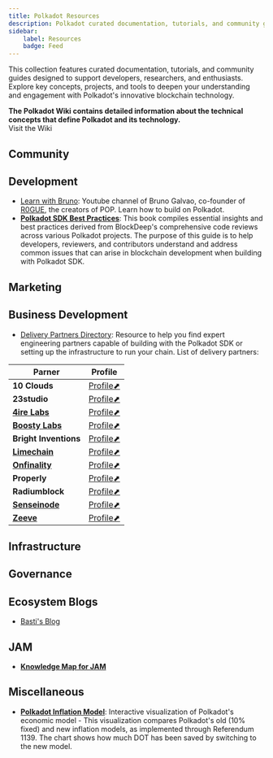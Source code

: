 ```yaml
---
title: Polkadot Resources
description: Polkadot curated documentation, tutorials, and community guides designed to support developers, researchers, and enthusiasts.
sidebar:
    label: Resources
    badge: Feed
---
```



This collection features curated documentation, tutorials, 
and community guides designed to support developers, researchers, 
and enthusiasts. Explore key concepts, projects, and tools to deepen your understanding 
and engagement with Polkadot's innovative blockchain technology. 

<Aside type="tip">
<strong>The Polkadot Wiki contains detailed information about the technical concepts that define Polkadot and its technology.</strong> <br />
<LinkButton   icon="external" variant='minimal' href="https://wiki.polkadot.network">Visit the Wiki</LinkButton>
</Aside>

## Community

## Development
- [Learn with Bruno](https://www.youtube.com/@brunopgalvao/videos): Youtube channel of Bruno Galvao, co-founder of [R0GUE](orgs/r0gue), the creators of POP. Learn how to build on Polkadot.
- **[Polkadot SDK Best Practices](https://libro.blockdeep.dev/index.html)**: This book compiles essential insights and best practices derived from BlockDeep's comprehensive code reviews across various Polkadot projects. The purpose of this guide is to help developers, reviewers, and contributors understand and address common issues that can arise in blockchain development when building with Polkadot SDK.



## Marketing

## Business Development
- [Delivery Partners Directory](https://github.com/blockdeep/delivery-partners): Resource to help you find expert engineering partners capable of building with the Polkadot SDK or setting up the infrastructure to run your chain. List of delivery partners:

| **Parner**       | **Profile**                                                                                       |
|----------------------------|-----------------------------------------------------------------------------------------------------------------------|
| **10 Clouds**                 | [Profile⬈](https://github.com/blockdeep/delivery-partners/tree/main/partners/10-clouds)              |
| **23studio**                  | [Profile⬈](https://github.com/blockdeep/delivery-partners/tree/main/partners/23studio)               |
| **[4ire Labs](/club/orgs/4ire-labs)**   | [Profile⬈](https://github.com/blockdeep/delivery-partners/tree/main/partners/4ire)                       |
| **[Boosty Labs](/club/orgs/boosty-labs)** | [Profile⬈](https://github.com/blockdeep/delivery-partners/tree/main/partners/boosty-labs)             |
| **Bright Inventions**         | [Profile⬈](https://github.com/blockdeep/delivery-partners/tree/main/partners/bright-inventions)      |
| **[Limechain](/club/orgs/limechain)**   | [Profile⬈](https://github.com/blockdeep/delivery-partners/tree/main/partners/limechain)                  |
| **[Onfinality](/club/orgs/onfinality)** | [Profile⬈](https://github.com/blockdeep/delivery-partners/tree/main/partners/onfinality)                |
| **Properly**                  | [Profile⬈](https://github.com/blockdeep/delivery-partners/tree/main/partners/properly)               |
| **Radiumblock**               | [Profile⬈](https://github.com/blockdeep/delivery-partners/tree/main/partners/radiumblock)            |
| **[Senseinode](/club/orgs/senseinode)** | [Profile⬈](https://github.com/blockdeep/delivery-partners/tree/main/partners/senseinode)                |
| **[Zeeve](/club/orgs/zeeve)**           | [Profile⬈](https://github.com/blockdeep/delivery-partners/tree/main/partners/zeeve)                     |


## Infrastructure


## Governance

## Ecosystem Blogs
- [Basti's Blog](https://blog.kchr.de/)

## JAM
- **[Knowledge Map for JAM](https://github.com/openguild-labs/learn-jam)**


## Miscellaneous
- **[Polkadot Inflation Model](https://dotless.xyz/)**: Interactive visualization of Polkadot's economic model
        - This visualization compares Polkadot's old (10% fixed) and new inflation models, as implemented through Referendum 1139. The chart shows how much DOT has been saved by switching to the new model.